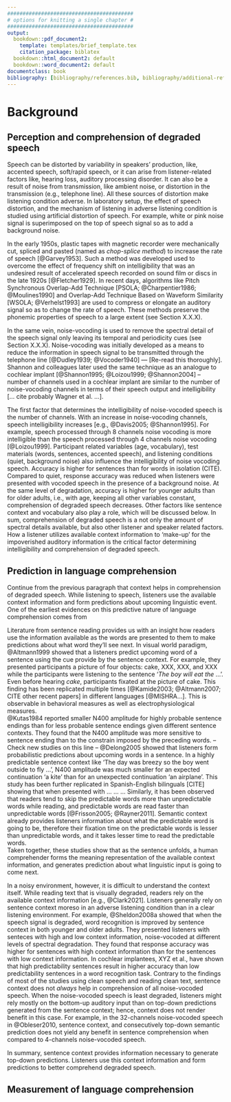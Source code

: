 ```yaml
---
#########################################
# options for knitting a single chapter #
#########################################
output:
  bookdown::pdf_document2:
    template: templates/brief_template.tex
    citation_package: biblatex
  bookdown::html_document2: default
  bookdown::word_document2: default
documentclass: book
bibliography: [bibliography/references.bib, bibliography/additional-references.bib]
---
```


# Background

\minitoc <!-- this will include a mini table of contents-->

## Perception and comprehension of degraded speech

<!--Mention about difficulties, effort, reduced intelligibility.
Last sentence: context helps.-->

Speech can be distorted by variability in speakers’ production, like, accented speech, soft/rapid speech, or it can arise from listener-related factors like, hearing loss, auditory processing disorder.
It can also be a result of noise from transmission, like ambient noise, or distortion in the transmission (e.g., telephone line).
All these sources of distortion make listening condition adverse.
In laboratory setup, the effect of speech distortion, and the mechanism of listening in adverse listening condition is studied using artificial distortion of speech.
For example, white or pink noise signal is superimposed on the top of speech signal so as to add a background noise.\

In the early 1950s, plastic tapes with magnetic recorder were mechanically cut, spliced and pasted (named as *chop-splice method*) to increase the rate of speech [@Garvey1953].
Such a method was developed used to overcome the effect of frequency shift on intelligibility that was an undesired result of accelerated speech recorded on sound film or discs in the late 1920s [@Fletcher1929].
In recent days, algorithms like Pitch Synchronous Overlap-Add Technique [PSOLA; @Charpentier1986; @Moulines1990] and Overlap-Add Technique Based on Waveform Similarity [WSOLA; @Verhelst1993] are used to compress or elongate an auditory signal so as to change the rate of speech.
These methods preserve the phonemic properties of speech to a large extent (see Section X.X.X).

In the same vein, noise-vocoding is used to remove the spectral detail of the speech signal only leaving its temporal and periodicity cues (see Section X.X.X).
Noise-vocoding was initially developed as a means to reduce the information in speech signal to be transmitted through the telephone line [@Dudley1939; @Vocoder1940] --- [Re-read this thoroughly].
Shannon and colleagues later used the same technique as an analogue to cochlear implant [@Shannon1995; @Loizou1999; @Shannon2004] – number of channels used in a cochlear implant are similar to the number of noise-vocoding channels in terms of their speech output and intelligibility [… cite probably Wagner et al. …].

<!-- ### Comprehension of degraded speech -->
The first factor that determines the intelligibility of noise-vocoded speech is the number of channels.
With an increase in noise-vocoding channels, speech intelligibility increases [e.g., @Davis2005; @Shannon1995].
For example, speech processed through 8 channels noise vocoding is more intelligible than the speech processed through 4 channels noise vocoding [@Loizou1999].
Participant related variables (age, vocabulary), test materials (words, sentences, accented speech), and listening conditions (quiet, background noise) also influence the intelligibility of noise vocoding speech.
Accuracy is higher for sentences than for words in isolation (CITE).
Compared to quiet, response accuracy was reduced when listeners were presented with vocoded speech in the presence of a background noise.
At the same level of degradation, accuracy is higher for younger adults than for older adults, i.e., with age, keeping all other variables constant, comprehension of degraded speech decreases.
Other factors like sentence context and vocabulary also play a role, which will be discussed below.
In sum, comprehension of degraded speech is a not only the amount of spectral details available, but also other listener and speaker related factors.
How a listener utilizes available context information to 'make-up' for the impoverished auditory information is the critical factor determining intelligibility and comprehension of degraded speech.

## Prediction in language comprehension

Continue from the previous paragraph that context helps in comprehension of degraded speech.
While listening to speech, listeners use the available context information and form predictions about upcoming linguistic event.
One of the earliest evidences on this predictive nature of language comprehension comes from 

<!-- ### Role of sentence context -->
Literature from sentence reading provides us with an insight how readers use the information available as the words are presented to them to make predictions about what word they'll see next.
In visual world paradigm, @Altmann1999 showed that a listeners predict upcoming word of a sentence using the cue provide by the sentence context.
For example, they presented participants a picture of four objects: cake, XXX, XXX, and XXX while the participants were listening to the sentence '*The boy will eat the* ...'.
Even before hearing *cake*, participants fixated at the picture of cake.
This finding has been replicated multiple times [@Kamide2003; @Altmann2007; CITE other recent papers] in different languages [@MISHRA...].
This is observable in behavioral measures as well as electrophysiological measures.\
@Kutas1984 reported smaller N400 amplitude for highly probable sentence endings than for less probable sentence endings given different sentence contexts.
They found that the N400 amplitude was more sensitive to sentence ending than to the constrain imposed by the preceding words.
-- Check new studies on this line --
@Delong2005 showed that listeners form probabilistic predictions about upcoming words in a sentence.
In a highly predictable sentence context like 'The day was breezy so the boy went outside to fly …', N400 amplitude was much smaller for an expected continuation 'a kite' than for an unexpected continuation 'an airplane'.
This study has been further replicated in Spanish-English bilinguals [CITE] showing that when presented with ... ... ...
Similarly, it has been observed that readers tend to skip the predictable words more than unpredictable words while reading, and predictable words are read faster than unpredictable words [@Frisson2005; @Rayner2011].
Semantic context already provides listeners information about what the predictable word is going to be, therefore their fixation time on the predictable words is lesser than unpredictable words, and it takes lesser time to read the predictable words.\
Taken together, these studies show that as the sentence unfolds, a human comprehender forms the meaning representation of the available context information, and generates prediction about what linguistic input is going to come next.\

In a noisy environment, however, it is difficult to understand the context itself.
While reading text that is visually degraded, readers rely on the available context information [e.g., @Clark2021].
Listeners generally rely on sentence context moreso in an adverse listening condition than in a clear listening environment.
For example, @Sheldon2008a showed that when the speech signal is degraded, word recognition is improved by sentence context in both younger and older adults.
They presented listeners with senteces with high and low context information, noise-vocoded at different levels of spectral degradation.
They found that response accuracy was higher for sentences with high context information than for the sentences with low context information.
In cochlear implantees, XYZ et al., have shown that high predictability sentences result in higher accuracy than low predictability sentences in a word recognition task.
Contrary to the findings of most of the studies using clean speech and reading clean text, sentence context does not *always* help in comprehension of all noise-vocoded speech.
When the noise-vocoded speech is least degraded, listeners might rely mostly on the bottom-up auditory input than on top-down predictions generated from the sentence context; hence, context does not render benefit in this case.
For example, in the 32-channels noise-vocoded speech in @Obleser2010, sentence context, and consecutively top-down semantic prediction does not yield any benefit in sentence comprehension when compared to 4-channels noise-vocoded speech.\

In summary, sentence context provides information necessary to generate top-down predictions.
Listeners use this context information and form predictions to better comprehend degraded speech.

## Measurement of language comprehension

##
 
 